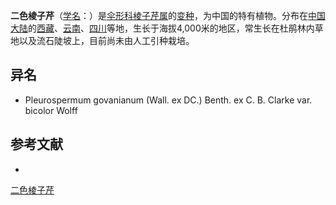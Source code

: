 {{NoteTA|G1=LS}}
{{Infraspeciesbox
| name = 二色棱子芹
| status = 
| status_system = 
| image = 
| species link = 
| genus = Pleurospermum
| species = govanianum
| varietas = bicolor
| authority = Wolff in Fedde Repert.
}}

'''二色棱子芹'''（[[学名|学名]]：{{lang|la|''Pleurospermum govanianum'' var. ''bicolor''}}）是[[伞形科|伞形科]][[棱子芹属|棱子芹属]]的[[变种|变种]]，为中国的特有植物。分布在[[中国大陆|中国大陆]]的[[西藏|西藏]]、[[云南|云南]]、[[四川|四川]]等地，生长于海拔4,000米的地区，常生长在杜鹃林内草地以及流石陡坡上，目前尚未由人工引种栽培。

== 异名 ==
* Pleurospermum govanianum (Wall. ex DC.) Benth. ex C. B. Clarke var. bicolor Wolff

== 参考文献 ==
<div class="references-small">
* {{cite web| url =http://www.bioinfo.cn/db05/KmzwSpecies.php?action=view&id=22929| title =二色棱子芹（变种）| work =《中国高等植物数据库全库》| publisher =中国科学院微生物研究所| author =昆明植物研究所| accessdate =2009-02-25| deadurl =yes| archiveurl =https://web.archive.org/web/20160305032133/http://www.bioinfo.cn/db05/KmzwSpecies.php?action=view&id=22929| archivedate =2016-03-05}}
</div>
{{Taxonbar|from=Q10880353}}

[[Category:棱子芹属|二色棱子芹]]


{{Apiales-stub}}